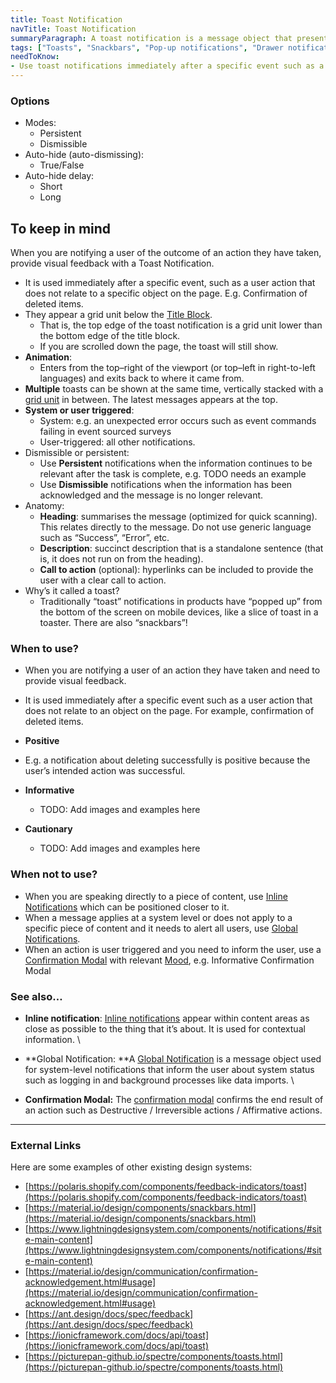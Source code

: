 ```yaml
---
title: Toast Notification
navTitle: Toast Notification
summaryParagraph: A toast notification is a message object that presents timely information, including confirmation of actions, alerts, and errors.
tags: ["Toasts", "Snackbars", "Pop-up notifications", "Drawer notification", "Banner", "Confirmation", "Acknowledgement", "Message", "Alert"]
needToKnow:
- Use toast notifications immediately after a specific event such as a user action that does not relate to an object on the page.
---
```


### Options

*   Modes:
    *   Persistent
    *   Dismissible
*   Auto-hide (auto-dismissing):
    *   True/False
*   Auto-hide delay:
    *   Short
    *   Long

## To keep in mind

When you are notifying a user of the outcome of an action they have taken, provide visual feedback with a Toast Notification.

*   It is used immediately after a specific event, such as a user action that does not relate to a specific object on the page. E.g. Confirmation of deleted items.
*   They appear a grid unit below the [Title Block](https://drive.google.com/a/cultureamp.com/open?id=1Qh5x9jgngpiXxlFqSOC3EpUppONEs7hcPeLzGtrX_EU).
    *   That is, the top edge of the toast notification is a grid unit lower than the bottom edge of the title block.
    *   If you are scrolled down the page, the toast will still show.
*   **Animation**:
    *   Enters from the top–right of the viewport (or top–left in right-to-left languages) and exits back to where it came from.
*   **Multiple** toasts can be shown at the same time, vertically stacked with a [grid unit](https://drive.google.com/a/cultureamp.com/open?id=1bByHnj4OhJY9E7mT7I-rm0uuZnbxZq-uIansCQ-9OIs) in between. The latest messages appears at the top.
*   **System or user triggered**:
    *   System: e.g. an unexpected error occurs such as event commands failing in event sourced surveys
    *   User-triggered: all other notifications.
*   Dismissible or persistent:
    *   Use **Persistent** notifications when the information continues to be relevant after the task is complete, e.g. TODO needs an example
    *   Use **Dismissible** notifications when the information has been acknowledged and the message is no longer relevant.
*   Anatomy:
    *   **Heading**: summarises the message (optimized for quick scanning). This relates directly to the message. Do not use generic language such as “Success”, “Error”, etc.
    *   **Description**: succinct description that is a standalone sentence (that is, it does not run on from the heading).
    *   **Call to action** (optional): hyperlinks can be included to provide the user with a clear call to action.
*   Why’s it called a toast?
    *   Traditionally “toast” notifications in products have “popped up” from the bottom of the screen on mobile devices, like a slice of toast in a toaster. There are also “snackbars”!

### When to use?

*   When you are notifying a user of an action they have taken and need to provide visual feedback.
*   It is used immediately after a specific event such as a user action that does not relate to an object on the page. For example, confirmation of deleted items.

*   **Positive**

*   E.g. a notification about deleting successfully is positive because the user’s intended action was successful.

*   **Informative**
    *   TODO: Add images and examples here
*   **Cautionary**
    *   TODO: Add images and examples here

### When not to use?

*   When you are speaking directly to a piece of content, use [Inline Notifications](https://drive.google.com/a/cultureamp.com/open?id=1harIX82v35t4Qu9RwFOAjk5f6zFQ509hYQvQhV3857A) which can be positioned closer to it.
*   When a message applies at a system level or does not apply to a specific piece of content and it needs to alert all users, use [Global Notifications](https://drive.google.com/a/cultureamp.com/open?id=1-31stGiBx58FygpLFsA4IBiFfB48YxeVY8S9Q1WCxe0).
*   When an action is user triggered and you need to inform the user, use a [Confirmation Modal](https://drive.google.com/a/cultureamp.com/open?id=1xjuMUCQLogH6l61hq1KbSCcp9BPifr7xG1av6QOsZKI) with relevant [Mood](https://drive.google.com/a/cultureamp.com/open?id=1o3NevxWj3xU2wvrJQJyZ5ZggNDobuRquqVS5jldDu9g), e.g. Informative Confirmation Modal

### See also…

*   **Inline notification**: [Inline notifications](https://docs.google.com/document/d/1harIX82v35t4Qu9RwFOAjk5f6zFQ509hYQvQhV3857A/edit#heading=h.2ocvpvil9swi) appear within content areas as close as possible to the thing that it’s about. It is used for contextual information. \

*   **Global Notification: **A [Global Notification](https://drive.google.com/a/cultureamp.com/open?id=1-31stGiBx58FygpLFsA4IBiFfB48YxeVY8S9Q1WCxe0) is a message object used for system-level notifications that inform the user about system status such as logging in and background processes like data imports. \

*   **Confirmation Modal:** The [confirmation modal](https://drive.google.com/a/cultureamp.com/open?id=1xjuMUCQLogH6l61hq1KbSCcp9BPifr7xG1av6QOsZKI) confirms the end result of an action such as Destructive / Irreversible actions / Affirmative actions.

---

### External Links

Here are some examples of other existing design systems:

- [https://polaris.shopify.com/components/feedback-indicators/toast](https://polaris.shopify.com/components/feedback-indicators/toast)
- [https://material.io/design/components/snackbars.html](https://material.io/design/components/snackbars.html)
- [https://www.lightningdesignsystem.com/components/notifications/#site-main-content](https://www.lightningdesignsystem.com/components/notifications/#site-main-content)
- [https://material.io/design/communication/confirmation-acknowledgement.html#usage](https://material.io/design/communication/confirmation-acknowledgement.html#usage)
- [https://ant.design/docs/spec/feedback](https://ant.design/docs/spec/feedback)
- [https://ionicframework.com/docs/api/toast](https://ionicframework.com/docs/api/toast)
- [https://picturepan-github.io/spectre/components/toasts.html](https://picturepan-github.io/spectre/components/toasts.html)
